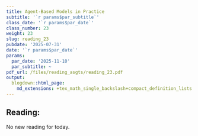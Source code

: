 ```yaml
---
title: Agent-Based Models in Practice
subtitle: '`r params$par_subtitle`'
class_date: '`r params$par_date`'
class_number: 23
weight: 23
slug: reading_23
pubdate: '2025-07-31'
date: '`r params$par_date`'
params:
  par_date: '2025-11-10'
  par_subtitle: ~
pdf_url: /files/reading_asgts/reading_23.pdf
output:
  blogdown::html_page:
    md_extensions: +tex_math_single_backslash+compact_definition_lists
---
```

## Reading:

No new reading for today.
